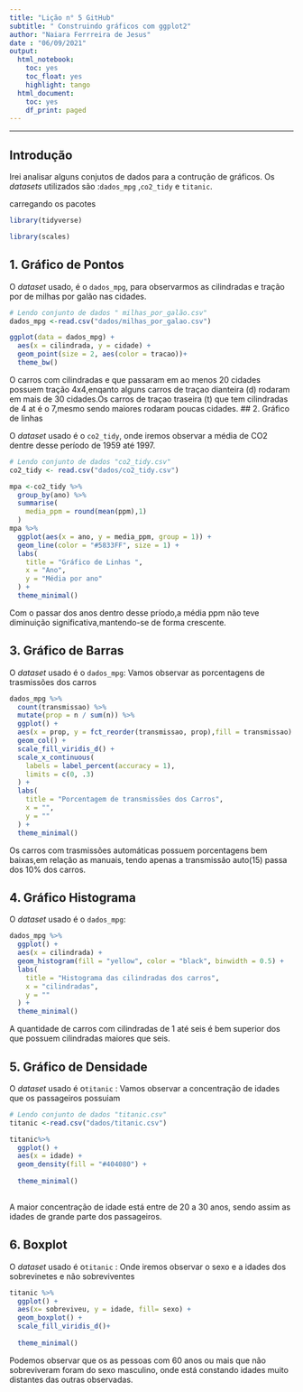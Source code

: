 ---
title: "Lição n° 5 GitHub"
subtitle: " Construindo gráficos com ggplot2"
author: "Naiara Ferrreira de Jesus"
date : "06/09/2021"
output:
  html_notebook:
    toc: yes
    toc_float: yes
    highlight: tango
  html_document:
    toc: yes
    df_print: paged
---


---

## Introdução

Irei analisar alguns conjutos de dados para a contrução de gráficos. Os *datasets* utilizados são :`dados_mpg` ,`co2_tidy` e `titanic`.

 carregando os pacotes
```{r}
library(tidyverse)

library(scales)
```



## 1. Gráfico de Pontos

O *dataset* usado, é o `dados_mpg`, para observarmos as cilindradas e tração por  de milhas por galão nas cidades.

```{r}
# Lendo conjunto de dados " milhas_por_galão.csv"
dados_mpg <-read.csv("dados/milhas_por_galao.csv")
```


```{r}
ggplot(data = dados_mpg) +
  aes(x = cilindrada, y = cidade) +
  geom_point(size = 2, aes(color = tracao))+
  theme_bw()
```
O carros com cilindradas e que passaram em ao menos 20 cidades possuem tração 4x4,enqanto alguns carros de traçao dianteira (d) rodaram em mais de 30 cidades.Os carros de traçao traseira (t) que  tem cilindradas de 4 at é o 7,mesmo sendo maiores rodaram poucas cidades.
## 2. Gráfico de linhas

O *dataset* usado é o `co2_tidy`, onde iremos observar a média de CO2 dentre desse período de 1959 até 1997.

```{r}
# Lendo conjunto de dados "co2_tidy.csv"
co2_tidy <- read.csv("dados/co2_tidy.csv")
```

```{r}
mpa <-co2_tidy %>%
  group_by(ano) %>%
  summarise(
    media_ppm = round(mean(ppm),1)
  )
mpa %>% 
  ggplot(aes(x = ano, y = media_ppm, group = 1)) +
  geom_line(color = "#5833FF", size = 1) +
  labs(
    title = "Gráfico de Linhas ",
    x = "Ano",
    y = "Média por ano"
  ) +
  theme_minimal()
```

 Com o passar dos anos dentro desse príodo,a média ppm não teve diminuição significativa,mantendo-se de forma crescente.
 

## 3. Gráfico  de Barras
O *dataset* usado é o `dados_mpg`: Vamos observar as porcentagens de trasmissões dos carros
 
```{r}
dados_mpg %>% 
  count(transmissao) %>% 
  mutate(prop = n / sum(n)) %>% 
  ggplot() +
  aes(x = prop, y = fct_reorder(transmissao, prop),fill = transmissao) +
  geom_col() +
  scale_fill_viridis_d() +
  scale_x_continuous(
    labels = label_percent(accuracy = 1), 
    limits = c(0, .3)
  ) +
  labs(
    title = "Porcentagem de transmissões dos Carros",
    x = "",
    y = ""
  ) +
  theme_minimal()
```
 Os carros com trasmissões automáticas possuem porcentagens bem baixas,em relação as manuais, tendo apenas a transmissão auto(15) passa dos 10% dos carros.

## 4. Gráfico Histograma

O *dataset* usado é o `dados_mpg`:
 
```{r}
dados_mpg %>%
  ggplot() +
  aes(x = cilindrada) +
  geom_histogram(fill = "yellow", color = "black", binwidth = 0.5) +
  labs(
    title = "Histograma das cilindradas dos carros",
    x = "cilindradas",
    y = ""
  ) +
  theme_minimal()

```

A quantidade de carros com cilindradas de 1 até seis é bem superior dos que possuem cilindradas maiores que seis. 

## 5. Gráfico de Densidade
 
O *dataset* usado é o`titanic` : Vamos observar a concentração de idades que os passageiros possuiam
```{r}
# Lendo conjunto de dados "titanic.csv"
titanic <-read.csv("dados/titanic.csv")
```


```{r}
titanic%>% 
  ggplot() +
  aes(x = idade) +
  geom_density(fill = "#404080") +
 
  theme_minimal() 
  
```
A  maior concentração de idade  está entre de 20 a 30 anos, sendo assim as idades de grande parte dos passageiros.

## 6. Boxplot

O *dataset* usado é o`titanic` : Onde iremos observar o sexo e a idades dos sobrevinetes e não sobreviventes

```{r}
titanic %>%
  ggplot() +
  aes(x= sobreviveu, y = idade, fill= sexo) +
  geom_boxplot() +
  scale_fill_viridis_d()+
  
  theme_minimal()
```
Podemos observar que os as pessoas com 60 anos ou mais que não sobreviveram foram do sexo masculino, onde está constando idades muito distantes das outras observadas.

